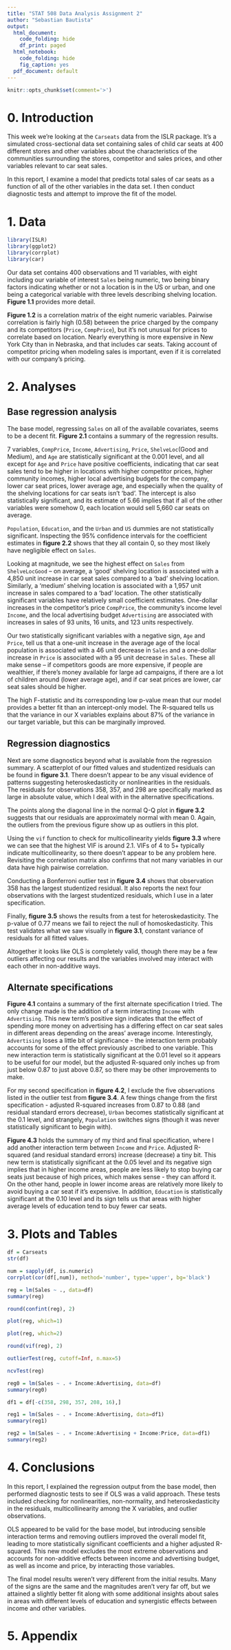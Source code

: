 ```yaml
---
title: "STAT 508 Data Analysis Assignment 2"
author: "Sebastian Bautista"
output:
  html_document:
    code_folding: hide
    df_print: paged
  html_notebook:
    code_folding: hide
    fig_caption: yes
  pdf_document: default
---
```


```r
knitr::opts_chunk$set(comment='>')
```

# 0. Introduction

This week we’re looking at the `Carseats` data from the ISLR package. It’s a simulated cross-sectional data set containing sales of child car seats at 400 different stores and other variables about the characteristics of the communities surrounding the stores, competitor and sales prices, and other variables relevant to car seat sales.

In this report, I examine a model that predicts total sales of car seats as a function of all of the other variables in the data set. I then conduct diagnostic tests and attempt to improve the fit of the model.

# 1. Data

```r
library(ISLR)
library(ggplot2)
library(corrplot)
library(car)
```

Our data set contains 400 observations and 11 variables, with eight including our variable of interest `Sales` being numeric, two being binary factors indicating whether or not a location is in the US or urban, and one being a categorical variable with three levels describing shelving location. **Figure 1.1** provides more detail.

**Figure 1.2** is a correlation matrix of the eight numeric variables. Pairwise correlation is fairly high (0.58) between the price charged by the company and its competitors (`Price`, `CompPrice`), but it's not unusual for prices to correlate based on location. Nearly everything is more expensive in New York City than in Nebraska, and that includes car seats. Taking account of competitor pricing when modeling sales is important, even if it is correlated with our company's pricing.


# 2. Analyses

## Base regression analysis

The base model, regressing `Sales` on all of the available covariates, seems to be a decent fit. **Figure 2.1** contains a summary of the regression results.

7 variables, `CompPrice`, `Income`, `Advertising`, `Price`, `ShelveLoc`(Good and Medium), and `Age` are statistically significant at the 0.001 level, and all except for `Age` and `Price` have positive coefficients, indicating that car seat sales tend to be higher in locations with higher competitor prices, higher community incomes, higher local advertising budgets for the company, lower car seat prices, lower average age, and especially when the quality of the shelving locations for car seats isn't 'bad'. The intercept is also statistically significant, and its estimate of 5.66 implies that if all of the other variables were somehow 0, each location would sell 5,660 car seats on average.

`Population`, `Education`, and the `Urban` and `US` dummies are not statistically significant. Inspecting the 95% confidence intervals for the coefficient estimates in **figure 2.2** shows that they all contain 0, so they most likely have negligible effect on `Sales`.

Looking at magnitude, we see the highest effect on `Sales` from `ShelveLocGood` – on average, a ‘good’ shelving location is associated with a 4,850 unit increase in car seat sales compared to a ‘bad’ shelving location. Similarly, a ‘medium’ shelving location is associated with a 1,957 unit increase in sales compared to a ‘bad’ location. The other statistically significant variables have relatively small coefficient estimates. One-dollar increases in the competitor’s price `CompPrice`, the community’s income level `Income`, and the local advertising budget `Advertising` are associated with increases in sales of 93 units, 16 units, and 123 units respectively.

Our two statistically significant variables with a negative sign, `Age` and `Price`, tell us that a one-unit increase in the average age of the local population is associated with a 46 unit decrease in `Sales` and a one-dollar increase in `Price` is associated with a 95 unit decrease in `Sales`. These all make sense – if competitors goods are more expensive, if people are wealthier, if there’s money available for large ad campaigns, if there are a lot of children around (lower average age), and if car seat prices are lower, car seat sales should be higher.

The high F-statistic and its corresponding low p-value mean that our model provides a better fit than an intercept-only model. The R-squared tells us that the variance in our X variables explains about 87% of the variance in our target variable, but this can be marginally improved.

## Regression diagnostics

Next are some diagnostics beyond what is available from the regression summary. A scatterplot of our fitted values and studentized residuals can be found in **figure 3.1**. There doesn't appear to be any visual evidence of patterns suggesting heteroskedasticity or nonlinearities in the residuals. The residuals for observations 358, 357, and 298 are specifically marked as large in absolute value, which I deal with in the alternative specifications. 

The points along the diagonal line in the normal Q-Q plot in **figure 3.2** suggests that our residuals are approximately normal with mean 0. Again, the outliers from the previous figure show up as outliers in this plot. 

Using the `vif` function to check for multicollinearity yields **figure 3.3** where we can see that the highest VIF is around 2.1. VIFs of 4 to 5+ typically indicate multicollinearity, so there doesn't appear to be any problem here. Revisiting the correlation matrix also confirms that not many variables in our data have high pairwise correlation.

Conducting a Bonferroni outlier test in **figure 3.4** shows that observation 358 has the largest studentized residual. It also reports the next four observations with the largest studentized residuals, which I use in a later specification.

Finally, **figure 3.5** shows the results from a test for heteroskedasticity. The p-value of 0.77 means we fail to reject the null of homoskedasticity. This test validates what we saw visually in **figure 3.1**, constant variance of residuals for all fitted values.

Altogether it looks like OLS is completely valid, though there may be a few outliers affecting our results and the variables involved may interact with each other in non-additive ways.

## Alternate specifications

**Figure 4.1** contains a summary of the first alternate specification I tried. The only change made is the addition of a term interacting `Income` with `Advertising`. This new term's positive sign indicates that the effect of spending more money on advertising has a differing effect on car seat sales in different areas depending on the areas' average income. Interestingly, `Advertising` loses a little bit of significance - the interaction term probably accounts for some of the effect previously ascribed to one variable. This new interaction term is statistically significant at the 0.01 level so it appears to be useful for our model, but the adjusted R-squared only inches up from just below 0.87 to just above 0.87, so there may be other improvements to make.

For my second specification in **figure 4.2**, I exclude the five observations listed in the outlier test from **figure 3.4**. A few things change from the first specification - adjusted R-squared increases from 0.87 to 0.88 (and residual standard errors decrease), `Urban` becomes statistically significant at the 0.1 level, and strangely, `Population` switches signs (though it was never statistically significant to begin with). 

**Figure 4.3** holds the summary of my third and final specification, where I add another interaction term between `Income` and `Price`. Adjusted R-squared (and residual standard errors) increase (decrease) a tiny bit. This new term is statistically significant at the 0.05 level and its negative sign implies that in higher income areas, people are less likely to stop buying car seats just because of high prices, which makes sense - they can afford it. On the other hand, people in lower income areas are relatively more likely to avoid buying a car seat if it's expensive. In addition, `Education` is statistically significant at the 0.10 level and its sign tells us that areas with higher average levels of education tend to buy fewer car seats. 

# 3. Plots and Tables
```r
df = Carseats
str(df)
```
\begin{center}\textbf{Figure 1.1 - Structure of the Carseats data set}\end{center}
\hrulefill


```r
num = sapply(df, is.numeric)
corrplot(cor(df[,num]), method='number', type='upper', bg='black')
```
\begin{center}\textbf{Figure 1.2 - Correlation matrix}\end{center}
\hrulefill


```r
reg = lm(Sales ~ ., data=df) 
summary(reg)
```
\begin{center}\textbf{Figure 2.1 - Summary of base regression}\end{center}
\hrulefill


```r
round(confint(reg), 2)
```
\begin{center}\textbf{Figure 2.2 - 95\% confidence intervals for coefficient estimates, base model}\end{center}
\hrulefill


```r
plot(reg, which=1)
```
\begin{center}\textbf{Figure 3.1 - Fitted values vs. studentized residuals}\end{center}
\hrulefill


```r
plot(reg, which=2)
```
\begin{center}\textbf{Figure 3.2 - QQ plot}\end{center}
\hrulefill


```r
round(vif(reg), 2)
```
\begin{center}\textbf{Figure 3.3 - VIF results}\end{center}
\hrulefill


```r
outlierTest(reg, cutoff=Inf, n.max=5)
```
\begin{center}\textbf{Figure 3.4 - Outlier test results}\end{center}
\hrulefill


```r
ncvTest(reg)
```
\begin{center}\textbf{Figure 3.5 - Breusch-Pagan test results (heteroskedasticity)}\end{center}
\hrulefill


```r
reg0 = lm(Sales ~ . + Income:Advertising, data=df) 
summary(reg0)
```
\begin{center}\textbf{Figure 4.1 - First alternate specification}\end{center}
\hrulefill


```r
df1 = df[-c(358, 298, 357, 208, 16),] 

reg1 = lm(Sales ~ . + Income:Advertising, data=df1) 
summary(reg1)
```
\begin{center}\textbf{Figure 4.2 - Second alternate specification}\end{center}
\hrulefill

```r
reg2 = lm(Sales ~ . + Income:Advertising + Income:Price, data=df1) 
summary(reg2)
```
\begin{center}\textbf{Figure 4.3 - Third alternate specification}\end{center}
\hrulefill


# 4. Conclusions

In this report, I explained the regression output from the base model, then performed diagnostic tests to see if OLS was a valid approach. These tests included checking for nonlinearities, non-normality, and heteroskedasticity in the residuals, multicollinearity among the X variables, and outlier observations.

OLS appeared to be valid for the base model, but introducing sensible interaction terms and removing outliers improved the overall model fit, leading to more statistically significant coefficients and a higher adjusted R-squared. This new model excludes the most extreme observations and accounts for non-additive effects between income and advertising budget, as well as income and price, by interacting those variables.

The final model results weren't very different from the initial results. Many of the signs are the same and the magnitudes aren't very far off, but we attained a slightly better fit along with some additional insights about sales in areas with different levels of education and synergistic effects between income and other variables. 

# 5. Appendix

```r
```
